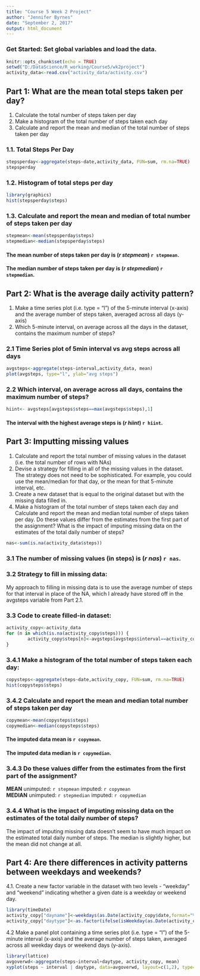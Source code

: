 ```yaml
---
title: "Course 5 Week 2 Project"
author: "Jennifer Byrnes"
date: "September 2, 2017"
output: html_document
---
```

### Get Started: Set global variables and load the data.
```r
knitr::opts_chunk$set(echo = TRUE)
setwd("D:/DataScience/R_working/Course5/wk2project")
activity_data<-read.csv("activity_data/activity.csv")
```

## Part 1: What are the mean total steps taken per day?

1. Calculate the total number of steps taken per day
2. Make a histogram of the total number of steps taken each day
3. Calculate and report the mean and median of the total number of steps taken per day

### 1.1. Total Steps Per Day

```r
stepsperday<-aggregate(steps~date,activity_data, FUN=sum, rm.na=TRUE)
stepsperday
```

### 1.2. Histogram of total steps per day

```r
library(graphics)
hist(stepsperday$steps)
```

### 1.3. Calculate and report the mean and median of total number of steps taken per day

```r
stepmean<-mean(stepsperday$steps)
stepmedian<-median(stepsperday$steps)
```
#### The mean number of steps taken per day is (*r stepmean*)   `r stepmean`.  
#### The median number of steps taken per day is (*r stepmedian*)  `r stepmedian`.

## Part 2: What is the average daily activity pattern?

1. Make a time series plot (i.e. type = "l") of the 5-minute interval (x-axis) and the average number of steps taken, averaged across all days (y-axis)
2. Which 5-minute interval, on average across all the days in the dataset, contains the maximum number of steps?
  
### 2.1 Time Series plot of 5min interval vs avg steps across all days  
```r
avgsteps<-aggregate(steps~interval,activity_data, mean)
plot(avgsteps, type="l", ylab="avg steps")
```

### 2.2 Which interval, on average across all days, contains the maximum number of steps?

```r
hiint<- avgsteps[avgsteps$steps==max(avgsteps$steps),1]
```
#### The interval with the highest average steps is (*r hiint*) `r hiint`.


## Part 3: Imputting missing values
1. Calculate and report the total number of missing values in the dataset (i.e. the total number of rows with NAs)
2. Devise a strategy for filling in all of the missing values in the dataset. The strategy does not need to be sophisticated. For example, you could use the mean/median for that day, or the mean for that 5-minute interval, etc.
3. Create a new dataset that is equal to the original dataset but with the missing data filled in.
4. Make a histogram of the total number of steps taken each day and Calculate and report the mean and median total number of steps taken per day. Do these values differ from the estimates from the first part of the assignment? What is the impact of imputing missing data on the estimates of the total daily number of steps?

```r
nas<-sum(is.na(activity_data$steps))
```
### 3.1 The number of missing values (in steps) is (*r nas*) `r nas`.

### 3.2 Strategy to fill in missing data:
My approach to filling in missing data is to use the average number of steps for that interval in place of the NA, which I already have stored off in the avgsteps variable from Part 2.1.

### 3.3 Code to create filled-in dataset:
```r
activity_copy<-activity_data
for (n in which(is.na(activity_copy$steps))) {
        activity_copy$steps[n]<-avgsteps[avgsteps$interval==activity_copy$interval[n],2]
}

```

### 3.4.1 Make a histogram of the total number of steps taken each day:
```r
copysteps<-aggregate(steps~date,activity_copy, FUN=sum, rm.na=TRUE)
hist(copysteps$steps)
```

### 3.4.2 Calculate and report the mean and median total number of steps taken per day

```r
copymean<-mean(copysteps$steps)
copymedian<-median(copysteps$steps)
```
#### The imputed data mean is `r copymean`.
#### The imputed data median is `r copymedian`.

### 3.4.3 Do these values differ from the estimates from the first part of the assignment? 
**MEAN** unimputed: `r stepmean`  imputed: `r copymean`  
**MEDIAN** unimputed: `r stepmedian` imputed: `r copymedian`

### 3.4.4 What is the impact of imputing missing data on the estimates of the total daily number of steps?

The impact of imputing missing data doesn't seem to have much impact on the estimated total daily number of steps. The median is slightly higher, but the mean did not change at all.

## Part 4: Are there differences in activity patterns between weekdays and weekends?


4.1. Create a new factor variable in the dataset with two levels - "weekday" and "weekend" indicating whether a given date is a weekday or weekend day.

```r
library(timeDate)
activity_copy["dayname"]<-weekdays(as.Date(activity_copy$date,format="%Y-%m-%d"))
activity_copy["daytype"]<-as.factor(ifelse(isWeekday(as.Date(activity_copy$date,format="%Y-%m-%d"),wday=1:5),'weekday','weekend'))
```

4.2 Make a panel plot containing a time series plot (i.e. type = "l") of the 5-minute interval (x-axis) and the average number of steps taken, averaged across all weekday days or weekend days (y-axis). 

```r
library(lattice)
avgoverwd<-aggregate(steps~interval+daytype, activity_copy, mean)
xyplot(steps ~ interval | daytype, data=avgoverwd, layout=c(1,2), type="l", ylab="Average Number of Steps")

```